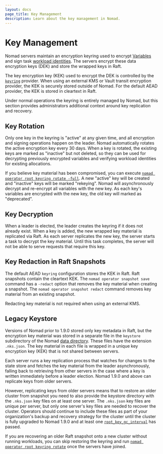 ```yaml
---
layout: docs
page_title: Key Management
description: Learn about the key management in Nomad.
---
```


# Key Management

Nomad servers maintain an encryption keyring used to encrypt [Variables][] and
sign task [workload identities][]. The servers encrypt these data encryption
keys (DEK) and store the wrapped keys in Raft.

The key encryption key (KEK) used to encrypt the DEK is controlled by the
[`keyring`][] provider. When using an external KMS or Vault transit encryption
provider, the KEK is securely stored outside of Nomad. For the default AEAD
provider, the KEK is stored in cleartext in Raft.

Under normal operations the keyring is entirely managed by Nomad, but this
section provides administrators additional context around key replication and
recovery.

## Key Rotation

Only one key in the keyring is "active" at any given time, and all encryption
and signing operations happen on the leader. Nomad automatically rotates the
active encryption key every 30 days. When a key is rotated, the existing keys
are marked as "inactive" but not deleted, so they can be used for decrypting
previously encrypted variables and verifying workload identities for existing
allocations.

If you believe key material has been compromised, you can execute [`nomad
operator root keyring rotate -full`][]. A new "active" key will be created and
"inactive" keys will be marked "rekeying". Nomad will asynchronously decrypt and
re-encrypt all variables with the new key. As each key's variables are encrypted
with the new key, the old key will marked as "deprecated".

## Key Decryption

When a leader is elected, the leader creates the keyring if it does not already
exist. When a key is added, the new wrapped key material is replicated via
Raft. As each server replicates the new key, the server starts a task to decrypt the
key material. Until this task completes, the server will not be able to serve
requests that require this key.

## Key Redaction in Raft Snapshots

The default AEAD `keyring` configuration stores the KEK in Raft. Raft snapshots
contain the cleartext KEK. The `nomad operator snapshot save` command has a
`-redact` option that removes the key material when creating a snapshot. The
`nomad operator snapshot redact` command removes key material from an
existing snapshot.

Redacting key material is not required when using an external KMS.

## Legacy Keystore

Versions of Nomad prior to 1.9.0 stored only key metadata in Raft, but the
encryption key material was stored in a separate file in the `keystore`
subdirectory of the Nomad [data directory][]. These files have the extension
`.nks.json`. The key material in each file is wrapped in a unique key encryption
key (KEK) that is not shared between servers.

Each server runs a key replication process that watches for changes to the state
store and fetches the key material from the leader asynchronously, falling
back to retrieving from other servers in the case where a key is written
immediately before a leader election. Nomad 1.9.0 and above can replicate keys
from older servers.

However, replicating keys from older servers means that to restore an older cluster from snapshot you need to
also provide the keystore directory with the `.nks.json` key files on at least
one server. The `.nks.json` key files are unique per server, but only one
server's key files are needed to recover the cluster. Operators should continue
to include these files as part of your organization's backup and recovery
strategy for the cluster until the cluster is fully upgraded to Nomad 1.9.0 and
at least one [`root_key_gc_interval`][] has passed.

If you are recovering an older Raft snapshot onto a new cluster without running
workloads, you can skip restoring the keyring and run [`nomad operator root
keyring rotate`][] once the servers have joined.



[variables]: /nomad/docs/concepts/variables
[workload identities]: /nomad/docs/concepts/workload-identity
[data directory]: /nomad/docs/configuration#data_dir
[`keyring`]: /nomad/docs/configuration/keyring
[`nomad operator root keyring rotate -full`]: /nomad/docs/commands/operator/root/keyring-rotate
[`nomad operator root keyring rotate`]: /nomad/docs/commands/operator/root/keyring-rotate
[`root_key_gc_interval`]: /nomad/docs/configuration/server#root_key_gc_interval
